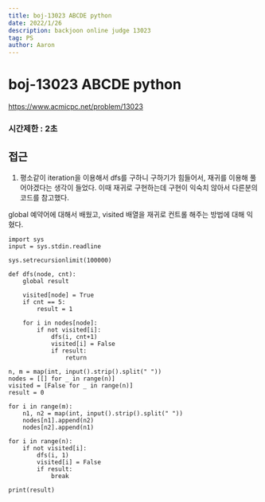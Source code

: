 ```yaml
---
title: boj-13023 ABCDE python
date: 2022/1/26
description: backjoon online judge 13023
tag: PS
author: Aaron
---
```


# boj-13023 ABCDE python

https://www.acmicpc.net/problem/13023

### 시간제한 : 2초

## 접근
1. 평소같이 iteration을 이용해서 dfs를 구하니 구하기가 힘들어서, 재귀를 이용해 풀어야겠다는 생각이 들었다.  이때 재귀로 구현하는데 구현이 익숙치 않아서 다른분의 코드를 참고했다.

global 예약어에 대해서 배웠고, visited 배열을 재귀로 컨트롤 해주는 방법에 대해 익혔다.
```
import sys
input = sys.stdin.readline

sys.setrecursionlimit(100000)

def dfs(node, cnt):
    global result

    visited[node] = True
    if cnt == 5:
        result = 1

    for i in nodes[node]:
        if not visited[i]:
            dfs(i, cnt+1)
            visited[i] = False
            if result:
                return

n, m = map(int, input().strip().split(" "))
nodes = [[] for _ in range(n)]
visited = [False for _ in range(n)]
result = 0

for i in range(m):
    n1, n2 = map(int, input().strip().split(" "))
    nodes[n1].append(n2)
    nodes[n2].append(n1)

for i in range(n):
    if not visited[i]:
        dfs(i, 1)
        visited[i] = False
        if result:
            break

print(result)
```
